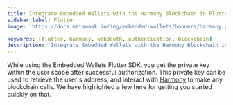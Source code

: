 ```yaml
---
title: Integrate Embedded Wallets with the Harmony Blockchain in Flutter
sidebar_label: Flutter
image: 'https://docs.metamask.io/img/embedded-wallets/banners/harmony.png'

keywords: [flutter, harmony, web3auth, authentication, blockchain]
description: 'Integrate Embedded Wallets with the Harmony Blockchain in Flutter | Embedded Wallets'
---
```



<SEO
  title="Integrate Embedded Wallets with the Harmony Blockchain in Flutter"
  description="Integrate Embedded Wallets with the Harmony Blockchain in Flutter | Embedded Wallets"
  image="https://docs.metamask.io/img/embedded-wallets/banners/harmony.png"
  slug="/embedded-wallets/connect-blockchain/evm/harmony/flutter"
/>

While using the Embedded Wallets Flutter SDK, you get the private key within the user scope after successful authorization. This private key can be used to retrieve the user's address, and interact with [Harmony](https://www.harmony.one/) to make any blockchain calls. We have highlighted a few here for getting you started quickly on that.

<EVMInteraction />
